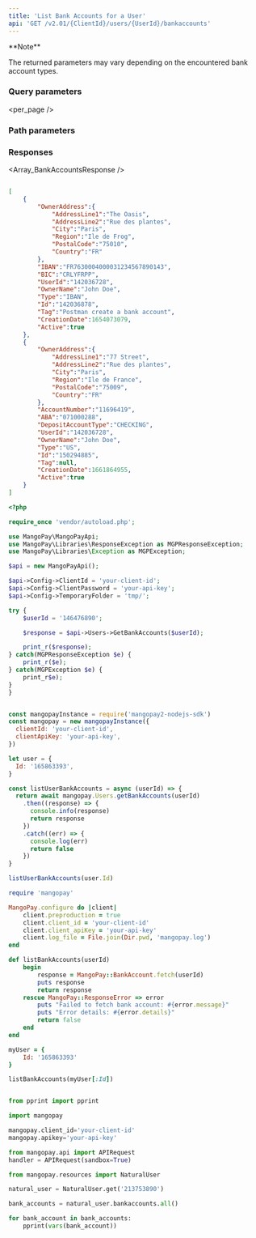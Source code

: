 ```yaml
---
title: 'List Bank Accounts for a User'  
api: 'GET /v2.01/{ClientId}/users/{UserId}/bankaccounts'  
---
```


  

<Note>  
**Note** 
  
The returned parameters may vary depending on the encountered bank account types.  
</Note>  

### Query parameters  

<page />  

<per_page />  

<Sort />  

<Active />  

### Path parameters  

<UserId1 />  

### Responses  

<AccordionGroup><Accordion title="200">  

<Array_BankAccountsResponse /></Accordion></AccordionGroup>  

<ResponseExample>  

```json 200  

[
    {
        "OwnerAddress":{
            "AddressLine1":"The Oasis",
            "AddressLine2":"Rue des plantes",
            "City":"Paris",
            "Region":"Ile de Frog",
            "PostalCode":"75010",
            "Country":"FR"
        },
        "IBAN":"FR7630004000031234567890143",
        "BIC":"CRLYFRPP",
        "UserId":"142036728",
        "OwnerName":"John Doe",
        "Type":"IBAN",
        "Id":"142036878",
        "Tag":"Postman create a bank account",
        "CreationDate":1654073079,
        "Active":true
    },
    {
        "OwnerAddress":{
            "AddressLine1":"77 Street",
            "AddressLine2":"Rue des plantes",
            "City":"Paris",
            "Region":"Ile de France",
            "PostalCode":"75009",
            "Country":"FR"
        },
        "AccountNumber":"11696419",
        "ABA":"071000288",
        "DepositAccountType":"CHECKING",
        "UserId":"142036728",
        "OwnerName":"John Doe",
        "Type":"US",
        "Id":"150294885",
        "Tag":null,
        "CreationDate":1661864955,
        "Active":true
    }
]  

 ```  

</ResponseExample>  

<RequestExample>  
  
```php PHP  
<?php 

require_once 'vendor/autoload.php';

use MangoPay\MangoPayApi;
use MangoPay\Libraries\ResponseException as MGPResponseException;
use MangoPay\Libraries\Exception as MGPException;

$api = new MangoPayApi();

$api->Config->ClientId = 'your-client-id';
$api->Config->ClientPassword = 'your-api-key';
$api->Config->TemporaryFolder = 'tmp/';

try {
    $userId = '146476890';

    $response = $api->Users->GetBankAccounts($userId);

    print_r($response);
} catch(MGPResponseException $e) {
    print_r($e);
} catch(MGPException $e) {
    print_r$e);
}
}  
```  

  
```javascript NodeJS  

const mangopayInstance = require('mangopay2-nodejs-sdk')
const mangopay = new mangopayInstance({
  clientId: 'your-client-id',
  clientApiKey: 'your-api-key',
})

let user = {
  Id: '165863393',
}

const listUserBankAccounts = async (userId) => {
  return await mangopay.Users.getBankAccounts(userId)
    .then((response) => {
      console.info(response)
      return response
    })
    .catch((err) => {
      console.log(err)
      return false
    })
}

listUserBankAccounts(user.Id)  
```  

  
```ruby Ruby  
require 'mangopay'

MangoPay.configure do |client|
    client.preproduction = true
    client.client_id = 'your-client-id'
    client.client_apiKey = 'your-api-key'
    client.log_file = File.join(Dir.pwd, 'mangopay.log')
end

def listBankAccounts(userId)
    begin
        response = MangoPay::BankAccount.fetch(userId)
        puts response
        return response
    rescue MangoPay::ResponseError => error
        puts "Failed to fetch bank account: #{error.message}"
        puts "Error details: #{error.details}"
        return false
    end
end

myUser = {
    Id: '165863393'
}

listBankAccounts(myUser[:Id])  
```  

  
```python Python  

from pprint import pprint

import mangopay

mangopay.client_id='your-client-id'
mangopay.apikey='your-api-key'

from mangopay.api import APIRequest
handler = APIRequest(sandbox=True)

from mangopay.resources import NaturalUser

natural_user = NaturalUser.get('213753890')

bank_accounts = natural_user.bankaccounts.all()

for bank_account in bank_accounts:
    pprint(vars(bank_account))  
```  

  
</RequestExample>